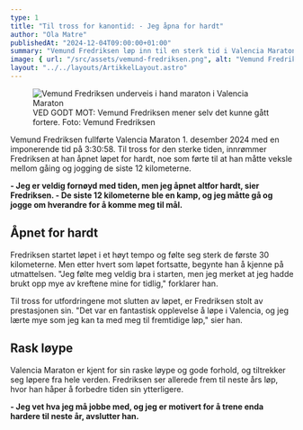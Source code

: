 ```yaml
---
type: 1
title: "Til tross for kanontid: - Jeg åpna for hardt"
author: "Ola Matre"
publishedAt: "2024-12-04T09:00:00+01:00"
summary: "Vemund Fredriksen løp inn til en sterk tid i Valencia Maraton, til tross for at han åpnet for hardt."
image: { url: "/src/assets/vemund-fredriksen.png", alt: "Vemund Fredriksen underveis i hans maraton i Valencia" }
layout: "../../layouts/ArtikkelLayout.astro"
---
```


<figure style={{ width: "100%" }}>
  <img src={VemundFredriksen.src} alt="Vemund Fredriksen underveis i hand maraton i Valencia Maraton" />
  <figcaption style={{ color: "#666", width: "100%" }}>VED GODT MOT: Vemund Fredriksen mener selv det kunne gått fortere. Foto: Vemund Fredriksen</figcaption>
</figure>

Vemund Fredriksen fullførte Valencia Maraton 1. desember 2024 med en imponerende tid på 3:30:58. Til tross for den sterke tiden, innrømmer Fredriksen at han åpnet løpet for hardt, noe som førte til at han måtte veksle mellom gåing og jogging de siste 12 kilometerne.

**- Jeg er veldig fornøyd med tiden, men jeg åpnet altfor hardt, sier Fredriksen. - De siste 12 kilometerne ble en kamp, og jeg måtte gå og jogge om hverandre for å komme meg til mål.**

## Åpnet for hardt

Fredriksen startet løpet i et høyt tempo og følte seg sterk de første 30 kilometerne. Men etter hvert som løpet fortsatte, begynte han å kjenne på utmattelsen. "Jeg følte meg veldig bra i starten, men jeg merket at jeg hadde brukt opp mye av kreftene mine for tidlig," forklarer han.

Til tross for utfordringene mot slutten av løpet, er Fredriksen stolt av prestasjonen sin. "Det var en fantastisk opplevelse å løpe i Valencia, og jeg lærte mye som jeg kan ta med meg til fremtidige løp," sier han.

## Rask løype

Valencia Maraton er kjent for sin raske løype og gode forhold, og tiltrekker seg løpere fra hele verden. Fredriksen ser allerede frem til neste års løp, hvor han håper å forbedre tiden sin ytterligere.

**- Jeg vet hva jeg må jobbe med, og jeg er motivert for å trene enda hardere til neste år, avslutter han.**


